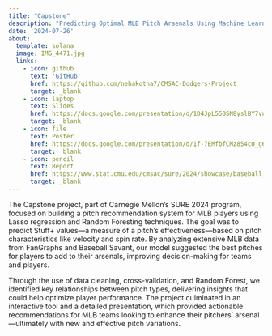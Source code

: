 ```yaml
---
title: "Capstone"
description: "Predicting Optimal MLB Pitch Arsenals Using Machine Learning: A SURE 2024 Capstone at Carnegie Mellon"
date: '2024-07-26'
about: 
  template: solana
  image: IMG_4471.jpg
  links: 
    - icon: github
      text: 'GitHub'
      href: https://github.com/nehakotha7/CMSAC-Dodgers-Project
      target: _blank
    - icon: laptop
      text: Slides
      href: https://docs.google.com/presentation/d/1D4JpL550SN8yslBY7vu3OtxS9_AtInp36FAbim5bltE/edit#slide=id.ga073618e60_0_16
      target: _blank
    - icon: file
      text: Poster
      href: https://docs.google.com/presentation/d/1f-7EMfbfCMz854c0_g6PUmvfuLhPyjJYMqKSoNVsw6g/edit#slide=id.g2e183f6a93c_0_0
      target: _blank
    - icon: pencil
      text: Report
      href: https://www.stat.cmu.edu/cmsac/sure/2024/showcase/baseball_dodgers/report.html#introduction
      target: _blank
---
```


The Capstone project, part of Carnegie Mellon’s SURE 2024 program, focused on building a pitch recommendation system for MLB players using Lasso regression and Random Foresting techniques. The goal was to predict Stuff+ values—a measure of a pitch's effectiveness—based on pitch characteristics like velocity and spin rate. By analyzing extensive MLB data from FanGraphs and Baseball Savant, our model suggested the best pitches for players to add to their arsenals, improving decision-making for teams and players.

Through the use of data cleaning, cross-validation, and Random Forest, we identified key relationships between pitch types, delivering insights that could help optimize player performance. The project culminated in an interactive tool and a detailed presentation, which provided actionable recommendations for MLB teams looking to enhance their pitchers' arsenal—ultimately with new and effective pitch variations.
